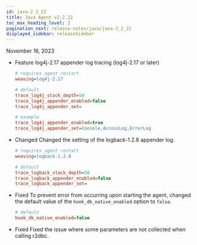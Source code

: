 ```yaml
---
id: java-2_2_22
title: Java Agent v2.2.22
toc_max_heading_level: 2
pagination_next: release-notes/java/java-2_2_21
displayed_sidebar: releaseSidebar
---
```


November 16, 2023

- <Status>Feature</Status> log4j-2.17 appender log tracing (log4j-2.17 or later)

  ```ini title='whatap.conf'
  # requires agent restart
  weaving=log4j-2.17

  # default
  trace_log4j_stack_depth=50
  trace_log4j_appender_enabled=false
  trace_log4j_appender_set=

  # example
  trace_log4j_appender_enabled=true
  trace_log4j_appender_set=Console,AccessLog,ErrorLog
  ```

- <Status>Changed</Status> Changed the setting of the logback-1.2.8 appender log.

  ```ini title='whatap.conf'
  # requires agent restart
  weaving=logback-1.2.8

  # default
  trace_logback_stack_depth=50
  trace_logback_appender_enabled=false
  trace_logback_appender_set=
  ```

- <Status>Fixed</Status> To prevent error from occurring upon starting the agent, changed the default value of the <code>hook_db_native_enabled</code> option to <code>false</code>.

  ```ini title='whatap.conf'
  # default
  hook_db_native_enabled=false
  ```

- <Status>Fixed</Status> Fixed the issue where some parameters are not collected when calling r2dbc.


<DownloadJava ver="2.2.22" />
